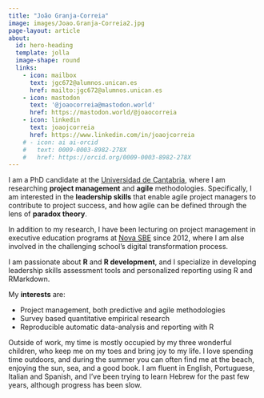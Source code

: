 ```yaml
---
title: "João Granja-Correia"
image: images/Joao.Granja-Correia2.jpg
page-layout: article
about:
  id: hero-heading
  template: jolla
  image-shape: round
  links:
    - icon: mailbox
      text: jgc672@alumnos.unican.es
      href: mailto:jgc672@alumnos.unican.es
    - icon: mastodon
      text: '@joaocorreia@mastodon.world'
      href: https://mastodon.world/@joaocorreia
    - icon: linkedin
      text: joaojcorreia
      href: https://www.linkedin.com/in/joaojcorreia
    # - icon: ai ai-orcid
    #   text: 0009-0003-8982-278X
    #   href: https://orcid.org/0009-0003-8982-278X
---
```


::: {#hero-heading}

:::

I am a PhD candidate at the [Universidad de Cantabria](https://web.unican.es/), where I am researching **project management** and **agile** methodologies. Specifically, I am interested in the **leadership skills** that enable agile project managers to contribute to project success, and how agile can be defined through the lens of **paradox theory**. 

In addition to my research, I have been lecturing on project management in executive education programs at [Nova SBE](https://www.novasbe.unl.pt/en/) since 2012, where I am alse involved in the challenging school's digital transformation process. 

I am passionate about **R** and **R development**, and I specialize in developing leadership skills assessment tools and personalized reporting using R and RMarkdown.


My **interests** are: 

* Project management, both predictive and agile methodologies
* Survey based quantitative empirical research
* Reproducible automatic data-analysis and reporting with R


Outside of work, my time is mostly occupied by my three wonderful children, who keep me on my toes and bring joy to my life. I love spending time outdoors, and during the summer you can often find me at the beach, enjoying the sun, sea, and a good book. I am fluent in English, Portuguese, Italian and Spanish, and I've been trying to learn Hebrew for the past few years, although progress has been slow.

